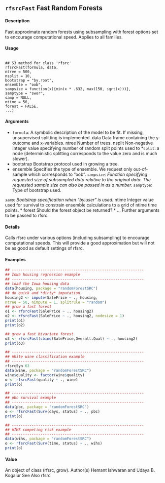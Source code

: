 ## ``rfsrcFast`` Fast Random Forests

#### Description 

Fast approximate random forests using subsampling with forest options set to encourage computational
speed. Applies to all families.

#### Usage 
 <pre><code>
## S3 method for class 'rfsrc'
rfsrcFast(formula, data,
ntree = 500,
nsplit = 10,
bootstrap = "by.root",
ensemble = "oob",
sampsize = function(x){min(x * .632, max(150, sqrt(x)))},
samptype = "swor",
samp = NULL,
ntime = 50,
forest = FALSE,
...)
</code></pre>
#### Arguments 

* ``formula``: A symbolic description  of the model to be fit. If missing, unsupervised splitting
is implemented.
data Data frame containing the y-outcome and x-variables.
ntree Number of trees.
nsplit Non-negative integer value specifying number of random split points used to
*``split``:  a node  (deterministic splitting corresponds to the value zero and is much
slower).
* bootstrap Bootstrap protocol used in growing a tree.
* ensemble Specifies the type of ensemble. We request only out-of-sample which corresponds to "oob".
*``sampsize``: Function specifying requested size of subsampled data relative to the original
data. The requested sample size can also be passed in as a number.
*``samptype ``:   Type of bootstrap used.

*``samp``:   Bootstrap specification when "by.user" is used.
* ntime Integer value used for survival to constrain ensemble calculations to a grid of
ntime time points.
* forest Should the forest object be returned?
* ... Further arguments to be passed to rfsrc.

#### Details

Calls rfsrc under various options (including subsampling) to encourage computational speeds.
This will provide a good approximation but will not be as good as default settings of rfsrc.



#### Examples 
 ```r
## ------------------------------------------------------------
## Iowa housing regression example
## ------------------------------------------------------------
## load the Iowa housing data
data(housing, package = "randomForestSRC")
## do quick and *dirty* imputation
housing2 <- impute(SalePrice ~ ., housing,
ntree = 50, nimpute = 1, splitrule = "random")
## grow a fast forest
o1 <- rfsrcFast(SalePrice ~ ., housing2)
o2 <- rfsrcFast(SalePrice ~ ., housing2, nodesize = 1)
print(o1)
print(o2)
```

```r
## grow a fast bivariate forest
o3 <- rfsrcFast(cbind(SalePrice,Overall.Qual) ~ ., housing2)
print(o3)
```

```r
## ------------------------------------------------------------
## White wine classification example
## ------------------------------------------------------------
rfsrcSyn 63
data(wine, package = "randomForestSRC")
wine$quality <- factor(wine$quality)
o <- rfsrcFast(quality ~ ., wine)
print(o)
```

```r
## ------------------------------------------------------------
## pbc survival example
## ------------------------------------------------------------
data(pbc, package = "randomForestSRC")
o <- rfsrcFast(Surv(days, status) ~ ., pbc)
print(o)
```

```r
## ------------------------------------------------------------
## WIHS competing risk example
## ------------------------------------------------------------
data(wihs, package = "randomForestSRC")
o <- rfsrcFast(Surv(time, status) ~ ., wihs)
print(o)
```

#### Value
An object of class (rfsrc, grow).
Author(s)
Hemant Ishwaran and Udaya B. Kogalur
See Also
rfsrc
